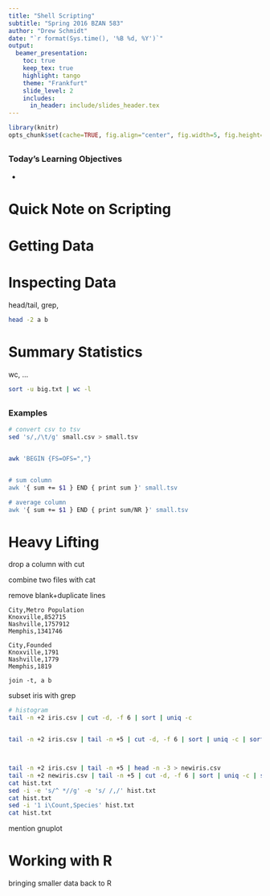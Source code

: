 ```yaml
---
title: "Shell Scripting"
subtitle: "Spring 2016 BZAN 583"
author: "Drew Schmidt"
date: "`r format(Sys.time(), '%B %d, %Y')`"
output:
  beamer_presentation:
    toc: true
    keep_tex: true
    highlight: tango
    theme: "Frankfurt"
    slide_level: 2
    includes:
      in_header: include/slides_header.tex
---
```


```r
library(knitr)
opts_chunk$set(cache=TRUE, fig.align="center", fig.width=5, fig.height=3)
```



##
### Today's Learning Objectives
* 



# Quick Note on Scripting




# Getting Data


# Inspecting Data
head/tail, grep, 

```bash
head -2 a b
```


# Summary Statistics

wc, ...


```bash
sort -u big.txt | wc -l
```


##
### Examples
```bash
# convert csv to tsv
sed 's/,/\t/g' small.csv > small.tsv


awk 'BEGIN {FS=OFS=","} 


# sum column
awk '{ sum += $1 } END { print sum }' small.tsv

# average column
awk '{ sum += $1 } END { print sum/NR }' small.tsv


```






# Heavy Lifting


drop a column with cut

combine two files with cat

remove blank+duplicate lines

```
City,Metro Population
Knoxville,852715
Nashville,1757912
Memphis,1341746

City,Founded
Knoxville,1791
Nashville,1779
Memphis,1819

join -t, a b
```


subset iris with grep

```bash
# histogram
tail -n +2 iris.csv | cut -d, -f 6 | sort | uniq -c


tail -n +2 iris.csv | tail -n +5 | cut -d, -f 6 | sort | uniq -c | sort -rn



tail -n +2 iris.csv | tail -n +5 | head -n -3 > newiris.csv
tail -n +2 newiris.csv | tail -n +5 | cut -d, -f 6 | sort | uniq -c | sort -rn > hist.txt
cat hist.txt
sed -i -e 's/^ *//g' -e 's/ /,/' hist.txt
cat hist.txt
sed -i '1 i\Count,Species' hist.txt
cat hist.txt
```


mention gnuplot



# Working with R

bringing smaller data back to R






